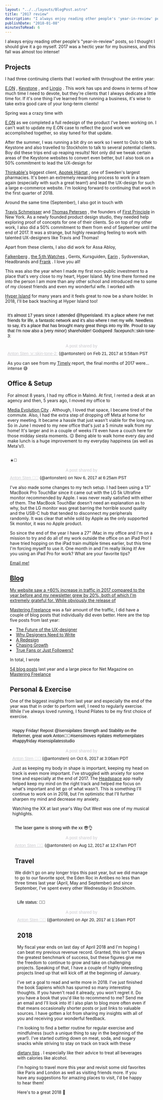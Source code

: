 ```yaml
---
layout: "../../layouts/BlogPost.astro"
title: "2017 review"
description: "I always enjoy reading other people's 'year-in-review' posts, so I thought I should give it a go myself. 2017 was a hectic year for my business, and this fall was almost too intense!"
publishDate: "2018-01-08"
minutesToRead: 6
---
```


<p>I always enjoy reading other people's "year-in-review" posts, so I thought I should give it a go myself. 2017 was a hectic year for my business, and this fall was almost too intense!</p>
<h2 id="projects">Projects</h>
</h2>
<p>I had three continuing clients that I worked with throughout the entire year: </p>
<a href="https://www.eon.se/privat.html?ref="antonsten".com">E.ON</a>
 , 
<a href="https://www.keystoneacademic.com/?ref="antonsten".com">Keystone</a>
 , and 
<a href="http://www.lingio.co/?ref="antonsten".com">Lingio</a>
 . This work has ups and downs in terms of how much time I need to devote, but they're clients that I always dedicate a little time for. If it's one thing I've learned from running a business, it's wise to take extra good care of your long-term clients!</p>
<p>Spring was a crazy time with </p>
<a href="https://antonsten.com/case/eon/?ref="antonsten".com">E.ON</a>
 as we completed a full redesign of the product I've been working on. I can't wait to update my E.ON case to reflect the good work we accomplished together, so stay tuned for that update.</p>
<p>After the summer, I was running a bit dry on work so I went to Oslo to talk to Keystone and also travelled to Stockholm to talk to several potential clients. Boy did these trips end up reaping results! Not only did we tweak certain areas of the Keystone websites to convert even better, but I also took on a 50% commitment to lead the UX-design for </p>
<a href="https://www.thinkable.se/?ref="antonsten".com">Thinkable's</a>
 biggest client, 
<a href="https://www.apotekhjartat.se/?ref="antonsten".com">Apotek Hjärtat</a>
 , one of Sweden's largest pharmacies. It's been an extremely rewarding process to work in a team again (especially with such a great team!) and lead the UX-design for such a large e-commerce website. I'm looking forward to continuing that work in the first quarter of 2018.</p>
<div class="col col-12 flex items-center justify-center mv5">
</div>
<div class="blockquote">
<p>Around the same time (September), I also got in touch with </p>
<a href="https://twitter.com/trvsss?lang="en"&ref="antonsten".com">Travis Schmeisser</a>
 and 
<a href="https://twitter.com/Hello_World?lang="en"&ref="antonsten".com">Thomas Petersen</a>
 , the founders of 
<a href="http://firstprinciple.co/?ref="antonsten".com">First Principle</a>
 in New York. As a newly founded product design studio, they needed help exploring proof of concepts for one of their clients. So on top of my other work, I also did a 50% commitment to them from end of September until the end of 2017. It was a strange, but highly rewarding feeling to work with talented UX-designers like Travis and Thomas!</p>
<p>Apart from these clients, I also did work for Assa Abloy, </p>
<a href="https://www.falkenberg.se/?ref="antonsten".com">Falkenberg</a>
 , 
<a href="https://www.the5th.co/?ref="antonsten".com">the 5:th Watches</a>
 , Gents, Kursguiden, 
<a href="https://earin.com/?ref="antonsten".com">Earin</a>
 , Sydsvenskan, Headbrands and 
<a href="https://antonsten.com/case/frank/?ref="antonsten".com">Frank</a>
 . I love you all!</p>
<p>This was also the year when I made my first non-public investment to a place that's very close to my heart, Hyper Island. My time there formed me into the person I am more than any other school and introduced me to some of my closest friends and even my wonderful wife. I worked with </p>
<a href="https://www.hyperisland.com/?ref="antonsten".com">Hyper Island</a>
 for many years and it feels great to now be a share holder. In 2018, I'll be back teaching at Hyper Island too!</p>
<div class="col col-12 flex items-center justify-center mv5">
</div>
<div class="blockquote">
<div>
</div>
<div style="padding:8px;">
<p style=" margin:8px 0 0 0; padding:0 4px;">
</p>
<a href="https://www.instagram.com/p/BQxrHJvBYDn/?ref="antonsten".com" style=" color:#000; font-family:Arial,sans-serif; font-size:14px; font-style:normal; font-weight:normal; line-height:17px; text-decoration:none; word-wrap:break-word;" target="_blank">It's almost 17 years since I attended @hyperisland. It's a place where I've met friends for life, a fantastic network and it's also where I met my wife. Needless to say, it's a place that has brought many great things into my life. Proud to say that I'm now also a (very minor) shareholder! Godspeed :facepunch::skin-tone-3: 
<p style=" color:#c9c8cd; font-family:Arial,sans-serif; font-size:14px; line-height:17px; margin-bottom:0; margin-top:8px; overflow:hidden; padding:8px 0 7px; text-align:center; text-overflow:ellipsis; white-space:nowrap;">A post shared by </p>
<a href="https://www.instagram.com/antonsten/?ref="antonsten".com" style=" color:#c9c8cd; font-family:Arial,sans-serif; font-size:14px; font-style:normal; font-weight:normal; line-height:17px;" target="_blank"> Anton Sten :v::skin-tone-2:</a>
 (@antonsten) on 
<time style=" font-family:Arial,sans-serif; font-size:14px; line-height:17px;" datetime="2017-02-21T13:58:03+00:00">Feb 21, 2017 at 5:58am PST </time>
<p>As you can see from my 
<a href="https://timelyapp.com/?ref="antonsten".com">Timely</a>
 report, the final months of 2017 were… intense 😅</p>
<MDXImage src="/images/timely.webp" alt="rt, the final months of were intense Office amp... - Timely" width={2440} height={660} />
<h2 id="office-setup">Office &amp; Setup</h>
</h2>
<p>For almost 8 years, I had my office in Malmö. At first, I rented a desk at an agency and then, 5 years ago, I moved my office to </p>
<a href="http://www.mediaevolutioncity.se/?ref="antonsten".com">Media Evolution City</a>
 . Although, I loved that space, I became tired of the commute. Also, I had the extra step of dropping off Meta at home for every meeting. It became a hassle that just wasn't viable for the long run. So in June I moved to my new office that's just a 5 minute walk from my home! It's larger and in a couple of weeks I'll even have a couch here for those midday siesta moments. 😉 Being able to walk home every day and make lunch is a huge improvement to my everyday happiness (as well as Meta's!).</p>
<div class="col col-12 flex items-center justify-center mv5">
</div>
<div class="blockquote">
<div>
</div>
<div style="padding:8px;">
<p style=" margin:8px 0 0 0; padding:0 4px;">
</p>
<a href="https://www.instagram.com/p/BbKDYE1FzKS/?ref="antonsten".com" style=" color:#000; font-family:Arial,sans-serif; font-size:14px; font-style:normal; font-weight:normal; line-height:17px; text-decoration:none; word-wrap:break-word;" target="_blank">☀️🌿 
<p style=" color:#c9c8cd; font-family:Arial,sans-serif; font-size:14px; line-height:17px; margin-bottom:0; margin-top:8px; overflow:hidden; padding:8px 0 7px; text-align:center; text-overflow:ellipsis; white-space:nowrap;">A post shared by </p>
<a href="https://www.instagram.com/antonsten/?ref="antonsten".com" style=" color:#c9c8cd; font-family:Arial,sans-serif; font-size:14px; font-style:normal; font-weight:normal; line-height:17px;" target="_blank"> Anton Sten ✌🏻️</a>
 (@antonsten) on 
<time style=" font-family:Arial,sans-serif; font-size:14px; line-height:17px;" datetime="2017-11-06T14:25:48+00:00">Nov 6, 2017 at 6:25am PST </time>
<p>I've also made some changes to my tech setup. I had been using a 13" MacBook Pro TouchBar since it came out with the LG 5k Ultrafine monitor recommended by Apple. I was never really satisfied with either of them. The MacBook TouchBar doesn't need an explanation as to why, but the LG monitor was great barring the horrible sound quality and the USB-C hub that tended to disconnect my peripherals randomly. It was clear that while sold by Apple as the only supported 5k monitor, it was no Apple product.</p>
<p>So since the end of the year I have a 27" iMac in my office and I'm on a mission to try and do all of my work outside the office on an iPad Pro! I have tried hopping on the iPad train multiple times earlier, but this time I'm forcing myself to use it. One month in and I'm really liking it! Are you using an iPad Pro for work? What are your favorite tips? </p>
<a href="https://www.antonsten.com/contact">Email me! 
<h2 id="blog">Blog</h>
</h2>
<p>My website saw a +60% increase in traffic in 2017 compared to the year before and my newsletter grew by 20%, both of which I'm extremely grateful for. While obviously the release of </p>
<a href="https://antonsten.com/books/masteringfreelance/?ref="antonsten".com">Mastering Freelance</a>
 was a fair amount of the traffic, I did have a couple of blog posts that individually did even better. Here are the top five posts from last year:</p>
<ul>
</ul>
<li>
<a href="https://antonsten.com/future-ux-designer/?ref="antonsten".com">The Future of the UX-designer </a>
<li>
<a href="https://antonsten.com/designers-write/?ref="antonsten".com">Why Designers Need to Write </a>
<li>
<a href="https://antonsten.com/redesign/?ref="antonsten".com">A Redesign </a>
<li>
<a href="https://antonsten.com/chasinggrowth/?ref="antonsten".com">Chasing Growth </a>
<li>
<a href="https://antonsten.com/truefans/?ref="antonsten".com">True Fans or Just Followers? </a>
</ul>
<p>In total, I wrote </p>
<a href="https://www.antonsten.com/blog">54 blog posts</a>
 last year and a large piece for Net Magazine on 
<a href="https://antonsten.com/books/masteringfreelance/?ref="antonsten".com">Mastering Freelance </a>
<h2 id="personal-exercise">Personal &amp; Exercise</h2>
<p>One of the biggest insights from last year and especially the end of the year was that in order to perform well, I need to regularly exercise. While I've always loved running, I found Pilates to be my first choice of exercise.</p>
<div class="col col-12 flex items-center justify-center mv5">
</div>
<div class="blockquote">
<div>
</div>
<div style="padding:8px;">
<p style=" margin:8px 0 0 0; padding:0 4px;">
</p>
<a href="https://www.instagram.com/p/BZ5xAnRhF2-/?ref="antonsten".com" style=" color:#000; font-family:Arial,sans-serif; font-size:14px; font-style:normal; font-weight:normal; line-height:17px; text-decoration:none; word-wrap:break-word;" target="_blank">Happy Friday! Repost @isensipilates Strength and Stability on the Reformer, great work Anton👍🏼#isensimoves #pilates #reformerpilates #happyfriday #isensipilatesstudio 
<p style=" color:#c9c8cd; font-family:Arial,sans-serif; font-size:14px; line-height:17px; margin-bottom:0; margin-top:8px; overflow:hidden; padding:8px 0 7px; text-align:center; text-overflow:ellipsis; white-space:nowrap;">A post shared by </p>
<a href="https://www.instagram.com/antonsten/?ref="antonsten".com" style=" color:#c9c8cd; font-family:Arial,sans-serif; font-size:14px; font-style:normal; font-weight:normal; line-height:17px;" target="_blank"> Anton Sten ✌🏻️</a>
 (@antonsten) on 
<time style=" font-family:Arial,sans-serif; font-size:14px; line-height:17px;" datetime="2017-10-06T10:06:04+00:00">Oct 6, 2017 at 3:06am PDT </time>
<p>Just as keeping my body in shape is important, keeping my head on track is even more important. I've struggled with anxiety for some time and especially at the end of 2017. The 
<a href="https://www.headspace.com/?ref="antonsten".com">Headspace</a>
 app really helped keep my mind on the right track and helped me focus on what's important and let go of what wasn't. This is something I'll continue to work on in 2018, but I'm optimistic that I'll further sharpen my mind and decrease my anxiety.</p>
<p>Watching the XX at last year's Way Out West was one of my musical highlights.</p>
<div class="col col-12 flex items-center justify-center mv5">
</div>
<div class="blockquote">
<div>
</div>
<div style="padding:8px;">
<p style=" margin:8px 0 0 0; padding:0 4px;">
</p>
<a href="https://www.instagram.com/p/BXr5esphGrf/?ref="antonsten".com" style=" color:#000; font-family:Arial,sans-serif; font-size:14px; font-style:normal; font-weight:normal; line-height:17px; text-decoration:none; word-wrap:break-word;" target="_blank">The laser game is strong with the xx 😎👌 
<p style=" color:#c9c8cd; font-family:Arial,sans-serif; font-size:14px; line-height:17px; margin-bottom:0; margin-top:8px; overflow:hidden; padding:8px 0 7px; text-align:center; text-overflow:ellipsis; white-space:nowrap;">A post shared by </p>
<a href="https://www.instagram.com/antonsten/?ref="antonsten".com" style=" color:#c9c8cd; font-family:Arial,sans-serif; font-size:14px; font-style:normal; font-weight:normal; line-height:17px;" target="_blank"> Anton Sten ✌🏻️</a>
 (@antonsten) on 
<time style=" font-family:Arial,sans-serif; font-size:14px; line-height:17px;" datetime="2017-08-12T07:47:55+00:00">Aug 12, 2017 at 12:47am PDT </time>
<h2 id="travel">Travel</h2>
<p>We didn't go on any longer trips this past year, but we did manage to go to our favorite spot, the Eden Roc in Antibes no less than three times last year (April, May and September) and since September, I've spent every other Wednesday in Stockholm.</p>
<div class="col col-12 flex items-center justify-center mv5">
</div>
<div class="blockquote">
<div>
</div>
<div style="padding:8px;">
<p style=" margin:8px 0 0 0; padding:0 4px;">
</p>
<a href="https://www.instagram.com/p/BTGaLpLBME7/?ref="antonsten".com" style=" color:#000; font-family:Arial,sans-serif; font-size:14px; font-style:normal; font-weight:normal; line-height:17px; text-decoration:none; word-wrap:break-word;" target="_blank">Life status: 💯😎 
<p style=" color:#c9c8cd; font-family:Arial,sans-serif; font-size:14px; line-height:17px; margin-bottom:0; margin-top:8px; overflow:hidden; padding:8px 0 7px; text-align:center; text-overflow:ellipsis; white-space:nowrap;">A post shared by </p>
<a href="https://www.instagram.com/antonsten/?ref="antonsten".com" style=" color:#c9c8cd; font-family:Arial,sans-serif; font-size:14px; font-style:normal; font-weight:normal; line-height:17px;" target="_blank"> Anton Sten ✌🏻️</a>
 (@antonsten) on 
<time style=" font-family:Arial,sans-serif; font-size:14px; line-height:17px;" datetime="2017-04-20T08:16:57+00:00">Apr 20, 2017 at 1:16am PDT </time>
<h2 id="2018">2018</h2>
<p>My fiscal year ends on last day of April 2018 and I'm hoping I can beat my previous revenue record. Granted, this isn't always the greatest benchmark of success, but these figures give me the freedom to continue to grow and take on challenging projects. Speaking of that, I have a couple of highly interesting projects lined up that will kick off at the beginning of January.</p>
<p>I've set a goal to read and write more in 2018. I've just finished the book Sapiens which has spurred so many interesting thoughts. If you haven't read it already, you won't regret it. Do you have a book that you'd like to recommend to me? Send me an email and I'll look into it! I also plan to blog more often even if that means occasionally shorter posts or just links to valuable sources. I have gotten a lot from sharing my insights with all of you and receiving your wonderful feedback.</p>
<p>I'm looking to find a better routine for regular exercise and mindfulness (such a unique thing to say in the beginning of the year!). I've started cutting down on meat, soda, and sugary snacks while striving to stay on track on track with these </p>
<a href="https://www.nytimes.com/2015/04/21/upshot/simple-rules-for-healthy-eating.html?ref="antonsten".com">dietary tips</a>
 . I especially like their advice to treat all beverages with calories like alcohol.</p>
<p>I'm hoping to travel more this year and revisit some old favorites like Paris and London as well as visiting friends more. If you have any suggestions for amazing places to visit, I'd be happy to hear them!</p>
<p>Here's to a great 2018 🥂</p>

